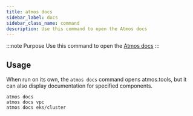 ```yaml
---
title: atmos docs
sidebar_label: docs
sidebar_class_name: command
description: Use this command to open the Atmos docs
---
```


:::note Purpose
Use this command to open the [Atmos docs](https://atmos.tools/)
:::

<Screengrab title="atmos docs --help" slug="atmos-docs--help" />

## Usage

When run on its own, the `atmos docs` command opens atmos.tools, but it can also display documentation for specified components.

```shell
atmos docs
atmos docs vpc
atmos docs eks/cluster
```
